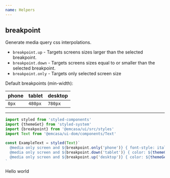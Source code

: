 ```yaml
---
name: Helpers
---
```



## breakpoint

Generate media query css interpolations.

* `breakpoint.up` - Targets screens sizes larger than the selected breakpoint.
* `breakpoint.down` - Targets screens sizes equal to or smaller than the selected breakpoint.
* `breakpoint.only` - Targets only selected screen size

Default breakpoints (min-width):

| phone    | tablet   | desktop  |
| :------- | :------- | :------- |
| `0px`    | `480px`  |  `780px` |

-------
```js
import styled from 'styled-components'
import {themeGet} from 'styled-system'
import {breakpoint} from '@emcasa/ui/src/styles'
import Text from '@emcasa/ui-dom/components/Text'

const ExampleText = styled(Text)`
  @media only screen and ${breakpoint.only('phone')} { font-style: italic; }
  @media only screen and ${breakpoint.down('tablet')} { color: ${themeGet('colors.pink')}; }
  @media only screen and ${breakpoint.up('desktop')} { color: ${themeGet('colors.blue')}; }
`
```

<Playground>
  <ExampleText>Hello world</ExampleText>
</Playground>

